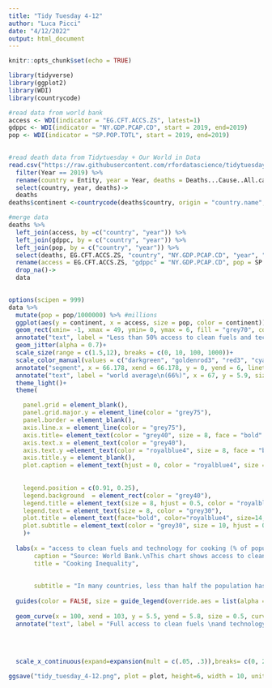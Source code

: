 ```yaml
---
title: "Tidy Tuesday 4-12"
author: "Luca Picci"
date: "4/12/2022"
output: html_document
---
```


```r
knitr::opts_chunk$set(echo = TRUE)
```

```r
library(tidyverse)
library(ggplot2)
library(WDI)
library(countrycode)
```
```r
#read data from world bank
access <- WDI(indicator = "EG.CFT.ACCS.ZS", latest=1)
gdppc <- WDI(indicator = "NY.GDP.PCAP.CD", start = 2019, end=2019)
pop <- WDI(indicator = "SP.POP.TOTL", start = 2019, end=2019)
          
```

```r
#read death data from Tidytuesday + Our World in Data
read.csv("https://raw.githubusercontent.com/rfordatascience/tidytuesday/master/data/2022/2022-04-12/indoor_pollution.csv") %>% 
  filter(Year == 2019) %>% 
  rename(country = Entity, year = Year, deaths = Deaths...Cause..All.causes...Risk..Household.air.pollution.from.solid.fuels...Sex..Both...Age..Age.standardized..Percent.) %>% 
  select(country, year, deaths)->
  deaths
deaths$continent <-countrycode(deaths$country, origin = "country.name", destination = "continent")
```

```r
#merge data
deaths %>% 
  left_join(access, by =c("country", "year")) %>% 
  left_join(gdppc, by = c("country", "year")) %>% 
  left_join(pop, by = c("country", "year")) %>% 
  select(deaths, EG.CFT.ACCS.ZS, "country", "NY.GDP.PCAP.CD", "year", "continent", SP.POP.TOTL) %>% 
  rename(access = EG.CFT.ACCS.ZS, "gdppc" = "NY.GDP.PCAP.CD", pop = SP.POP.TOTL) %>% 
  drop_na()->
  data
  
```


```r

options(scipen = 999)
data %>% 
  mutate(pop = pop/1000000) %>% #millions
  ggplot(aes(y = continent, x = access, size = pop, color = continent))+
  geom_rect(xmin= -1, xmax = 49, ymin= 0, ymax = 6, fill = "grey70", color = "grey70", alpha = 0.01, size = 0)+
  annotate("text", label = "Less than 50% access to clean fuels and technology \nfor cooking", x = 0,y=5.9, hjust=0, color = "royalblue4", size = 3, vjust = 1)+
  geom_jitter(alpha = 0.7)+
  scale_size(range = c(1.5,12), breaks = c(0, 10, 100, 1000))+
  scale_color_manual(values = c("darkgreen", "goldenrod3", "red3", "cyan4", "darkorchid4"))+
  annotate("segment", x = 66.178, xend = 66.178, y = 0, yend = 6, linetype = 'dashed', color = "royalblue4", size = 0.5)+
  annotate("text", label = "world average\n(66%)", x = 67, y = 5.9, size = 3, color = "royalblue4", vjust = 1, hjust = 0)+
  theme_light()+
  theme(

    panel.grid = element_blank(),
    panel.grid.major.y = element_line(color = "grey75"),
    panel.border = element_blank(),
    axis.line.x = element_line(color = "grey75"),
    axis.title= element_text(color = "grey40", size = 8, face = "bold" ),
    axis.text.x = element_text(color = "grey40"),
    axis.text.y =element_text(color = "royalblue4", size = 8, face = "bold", vjust = 0),
    axis.title.y = element_blank(),
    plot.caption = element_text(hjust = 0, color = "royalblue4", size = 8),
    
    
    legend.position = c(0.91, 0.25),
    legend.background  = element_rect(color = "grey40"),
    legend.title = element_text(size = 8, hjust = 0.5, color = "royalblue4", face = "bold"),
    legend.text = element_text(size = 8, color = "grey30"),
    plot.title = element_text(face="bold", color="royalblue4", size=14, hjust = 0),
    plot.subtitle = element_text(color = "grey30", size = 10, hjust = 0, face = "bold")
    )+
  
  labs(x = "access to clean fuels and technology for cooking (% of population)",
       caption = "Source: World Bank.\nThis chart shows access to clean fuels and technologies for cooking as a percent of population, for 2019.\nPoints are sized by population.",
       title = "Cooking Inequality",
       
      
       subtitle = "In many countries, less than half the population has access to clean fuels and technology for cooking.\nThere is a long way to go to ensure universal access to clean and reliable fuel and technology (SDG 7.1.2).\n")+
  
  guides(color = FALSE, size = guide_legend(override.aes = list(alpha = 0.2), title = "population \n(millions)"))+
  
  geom_curve(x = 100, xend = 103, y = 5.5, yend = 5.8, size = 0.5, curvature = -0.5, color = "grey70")+
  annotate("text", label = "Full access to clean fuels \nand technology for cooking", x = 105, y = 5.9, size = 3, color = "royalblue4", vjust = 1, hjust = 0 )+
  
  
  
  
  scale_x_continuous(expand=expansion(mult = c(.05, .3)),breaks= c(0, 25, 50, 75, 100))-> plot
```

```r
ggsave("tidy_tuesday_4-12.png", plot = plot, height=6, width = 10, unit='in')
```


